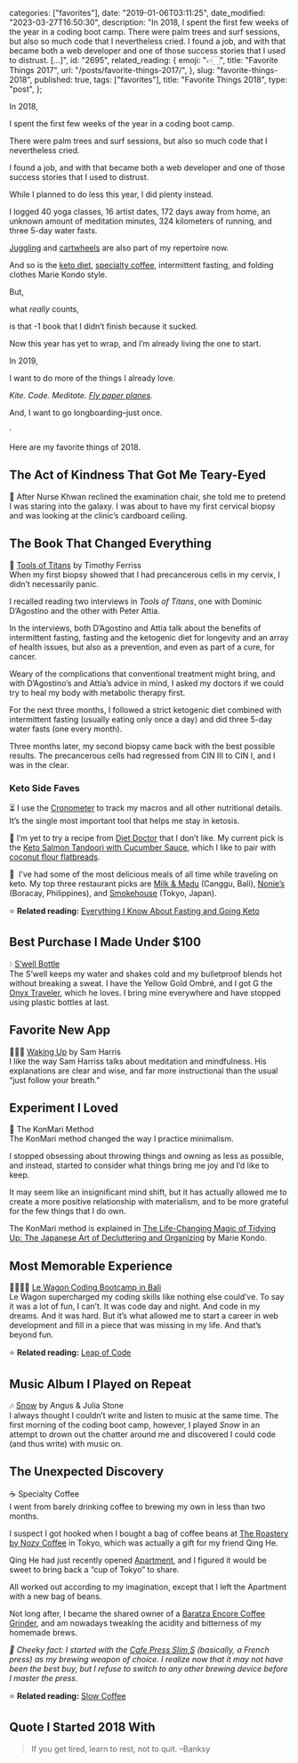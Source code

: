 
  categories: ["favorites"],
  date: "2019-01-06T03:11:25",
  date_modified: "2023-03-27T16:50:30",
  description:
    "In 2018, I spent the first few weeks of the year in a coding boot camp. There were palm trees and surf sessions, but also so much code that I nevertheless cried. I found a job, and with that became both a web developer and one of those success stories that I used to distrust. […]",
  id: "2695",
  related_reading: {
    emoji: "👉🏻",
    title: "Favorite Things 2017",
    url: "/posts/favorite-things-2017/",
  },
  slug: "favorite-things-2018",
  published: true,
  tags: ["favorites"],
  title: "Favorite Things 2018",
  type: "post",
};


In 2018,

I spent the first few weeks of the year in a coding boot camp.

There were palm trees and surf sessions, but also so much code that I nevertheless cried.

I found a job, and with that became both a web developer and one of those success stories that I used to distrust.

While I planned to do less this year, I did plenty instead.

I logged 40 yoga classes, 16 artist dates, 172 days away from home, an unknown amount of meditation minutes, 324 kilometers of running, and three 5-day water fasts.

[Juggling](/dropbox#bucket-list-19-learn-to-juggle-limes) and [cartwheels](/dropbox#bucket-list-18-learn-to-do-a-cartwheel) are also part of my repertoire now.

And so is the [keto diet](/posts/fasting-keto/), [specialty coffee](/posts/slow-coffee/), intermittent fasting, and folding clothes Marie Kondo style.

But,

what _really_ counts,

is that -1 book that I didn’t finish because it sucked.

Now this year has yet to wrap, and I’m already living the one to start.

In 2019,

I want to do more of the things I already love.

_Kite. Code. Meditate. [Fly paper planes](/letters/)._

And, I want to go longboarding–just once.

·

Here are my favorite things of 2018.

## The Act of Kindness That Got Me Teary-Eyed

🌌 After Nurse Khwan reclined the examination chair, she told me to pretend I was staring into the galaxy. I was about to have my first cervical biopsy and was looking at the clinic’s cardboard ceiling.

## The Book That Changed Everything

📖 [Tools of Titans](/posts/read-100-books#42-tools-of-titans) by Timothy Ferriss\
When my first biopsy showed that I had precancerous cells in my cervix, I didn’t necessarily panic.

I recalled reading two interviews in _Tools of Titans_, one with Dominic D’Agostino and the other with Peter Attia.

In the interviews, both D’Agostino and Attia talk about the benefits of intermittent fasting, fasting and the ketogenic diet for longevity and an array of health issues, but also as a prevention, and even as part of a cure, for cancer.

Weary of the complications that conventional treatment might bring, and with D’Agostino’s and Attia’s advice in mind, I asked my doctors if we could try to heal my body with metabolic therapy first.

For the next three months, I followed a strict ketogenic diet combined with intermittent fasting (usually eating only once a day) and did three 5-day water fasts (one every month).

Three months later, my second biopsy came back with the best possible results. The precancerous cells had regressed from CIN III to CIN I, and I was in the clear.

### Keto Side Faves

⏳ I use the [Cronometer](http://cronometer.com) to track my macros and all other nutritional details. It’s the single most important tool that helps me stay in ketosis.

🍳 I’m yet to try a recipe from [Diet Doctor](https://www.dietdoctor.com/low-carb/keto/recipes) that I don’t like. My current pick is the [Keto Salmon Tandoori with Cucumber Sauce](https://www.dietdoctor.com/recipes/keto-salmon-tandoori-cucumber-sauce), which I like to pair with [coconut flour flatbreads](/dropbox#coconut-flour-flatbreads-recipe).

🥩  I’ve had some of the most delicious meals of all time while traveling on keto. My top three restaurant picks are [Milk & Madu](http://milkandmadu.com) (Canggu, Bali), [Nonie’s](http://nonies.com.ph) (Boracay, Philippines), and [Smokehouse](https://www.tysons.jp/smokehouse/) (Tokyo, Japan).

⭐️ **Related reading:** [Everything I Know About Fasting and Going Keto](/posts/fasting-keto/)

## Best Purchase I Made Under $100

💧 [S’well Bottle](https://www.swellbottle.com)\
The S’well keeps my water and shakes cold and my bulletproof blends hot without breaking a sweat. I have the Yellow Gold Ombré, and I got G the [Onyx Traveler](https://www.swellbottle.com/products/collections/stone/onyx-traveler/), which he loves. I bring mine everywhere and have stopped using plastic bottles at last.

## Favorite New App

🧘🏻‍♀️ [Waking Up](https://wakingup.com) by Sam Harris\
I like the way Sam Harriss talks about meditation and mindfulness. His explanations are clear and wise, and far more instructional than the usual “just follow your breath.”

## Experiment I Loved

👘 The KonMari Method\
The KonMari method changed the way I practice minimalism.

I stopped obsessing about throwing things and owning as less as possible, and instead, started to consider what things bring me joy and I’d like to keep.

It may seem like an insignificant mind shift, but it has actually allowed me to create a more positive relationship with materialism, and to be more grateful for the few things that I do own.

The KonMari method is explained in [The Life-Changing Magic of Tidying Up: The Japanese Art of Decluttering and Organizing](https://shop.konmari.com/collections/books/products/the-life-changing-magic-of-tidying-up-1) by Marie Kondo.

## Most Memorable Experience

👩🏻‍💻🌴 [Le Wagon Coding Bootcamp in Bali](http://lewagon.com/bali)\
Le Wagon supercharged my coding skills like nothing else could’ve. To say it was a lot of fun, I can’t. It was code day and night. And code in my dreams. And it was hard. But it’s what allowed me to start a career in web development and fill in a piece that was missing in my life. And that’s beyond fun.

⭐️ **Related reading:** [Leap of Code](/posts/leap-of-code/)

## Music Album I Played on Repeat

🎶 [Snow](https://open.spotify.com/album/1Y0OpBqaTV9gnHI8UFTRXi?si=Nb5T3ZyGRiKI2POnkL2e5w) by Angus & Julia Stone\
I always thought I couldn’t write and listen to music at the same time. The first morning of the coding boot camp, however, I played _Snow_ in an attempt to drown out the chatter around me and discovered I could code (and thus write) with music on.

## The Unexpected Discovery

☕️ Specialty Coffee\
I went from barely drinking coffee to brewing my own in less than two months.

I suspect I got hooked when I bought a bag of coffee beans at [The Roastery by Nozy Coffee](https://www.tysons.jp/roastery/) in Tokyo, which was actually a gift for my friend Qing He.

Qing He had just recently opened [Apartment](https://apartmentcoffee.co), and I figured it would be sweet to bring back a “cup of Tokyo” to share.

All worked out according to my imagination, except that I left the Apartment with a new bag of beans.

Not long after, I became the shared owner of a [Baratza Encore Coffee Grinder](https://www.baratza.com/grinder/encore/), and am nowadays tweaking the acidity and bitterness of my homemade brews.

_🍒 Cheeky fact: I started with the [Cafe Press Slim S](https://global.hario.com/seihin/productdetail.php?product=CPSS-2TB) (basically, a French press) as my brewing weapon of choice. I realize now that it may not have been the best buy, but I refuse to switch to any other brewing device before I master the press._

⭐️ **Related reading:** [Slow Coffee](/posts/slow-coffee/)

## Quote I Started 2018 With

> If you get tired, learn to rest, not to quit. –Banksy
